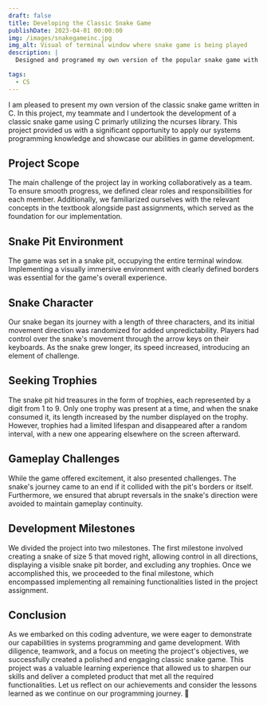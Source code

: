 ```yaml
---
draft: false
title: Developing the Classic Snake Game
publishDate: 2023-04-01 00:00:00
img: /images/snakegameinc.jpg
img_alt: Visual of terminal window where snake game is being played
description: |
  Designed and programed my own version of the popular snake game with a classmate in my systems programming course

tags:
  - CS
---
```


I am pleased to present my own version of the classic snake game written in C. In this project, my teammate and I undertook the development of a classic snake game using C primarly utilizing the ncurses library. This project provided us with a significant opportunity to apply our systems programming knowledge and showcase our abilities in game development.

## Project Scope
The main challenge of the project lay in working collaboratively as a team. To ensure smooth progress, we defined clear roles and responsibilities for each member. Additionally, we familiarized ourselves with the relevant concepts in the textbook alongside past assignments, which served as the foundation for our implementation.

## Snake Pit Environment
The game was set in a snake pit, occupying the entire terminal window. Implementing a visually immersive environment with clearly defined borders was essential for the game's overall experience.

## Snake Character
Our snake began its journey with a length of three characters, and its initial movement direction was randomized for added unpredictability. Players had control over the snake's movement through the arrow keys on their keyboards. As the snake grew longer, its speed increased, introducing an element of challenge.

## Seeking Trophies
The snake pit hid treasures in the form of trophies, each represented by a digit from 1 to 9. Only one trophy was present at a time, and when the snake consumed it, its length increased by the number displayed on the trophy. However, trophies had a limited lifespan and disappeared after a random interval, with a new one appearing elsewhere on the screen afterward.

## Gameplay Challenges
While the game offered excitement, it also presented challenges. The snake's journey came to an end if it collided with the pit's borders or itself. Furthermore, we ensured that abrupt reversals in the snake's direction were avoided to maintain gameplay continuity.

## Development Milestones
We divided the project into two milestones. The first milestone involved creating a snake of size 5 that moved right, allowing control in all directions, displaying a visible snake pit border, and excluding any trophies. Once we accomplished this, we proceeded to the final milestone, which encompassed implementing all remaining functionalities listed in the project assignment.

## Conclusion
As we embarked on this coding adventure, we were eager to demonstrate our capabilities in systems programming and game development. With diligence, teamwork, and a focus on meeting the project's objectives, we successfully created a polished and engaging classic snake game. This project was a valuable learning experience that allowed us to sharpen our skills and deliver a completed product that met all the required functionalities. Let us reflect on our achievements and consider the lessons learned as we continue on our programming journey. 🐍




